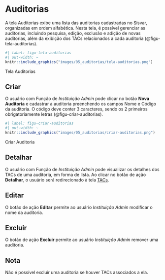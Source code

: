 # Auditorias {#sec-auditorias}
A tela Auditorias exibe uma lista das auditorias cadastradas no Sisvar, organizadas em ordem alfabética. Nesta tela, é possível gerenciar as auditorias, incluindo pesquisa, edição, exclusão e adição de novas auditorias, além da  exibição dos TACs relacionados a cada auditoria (@figu-tela-auditorias).

::: {#figu-tela-auditorias}
```r
#| label: figu-tela-auditorias
#| out-width: ~
knitr::include_graphics("images/05_auditorias/tela-auditorias.png")
```
Tela Auditorias
:::

## Criar
O usuário com Função de *Instituição Admin* pode clicar no botão **Nova Auditoria** e cadastrar a auditoria preenchendo os campos Nome e Código da auditoria. O código deve conter 3 caracteres, sendo os 2 primeiros obrigatoriamente letras (@figu-criar-auditorias).

::: {#figu-criar-auditorias}
```r
#| label: figu-criar-auditorias
#| out-width: ~
knitr::include_graphics("images/05_auditorias/criar-auditorias.png")
```
Criar Auditoria
:::

## Detalhar
O usuário com Função de *Instituição Admin* pode visualizar os detalhes dos TACs de uma auditoria, em forma de lista. Ao clicar no botão de ação **Detalhar**, o usuário será redirecionado à tela [TACs](#sec-tacs).

## Editar
O botão de ação **Editar** permite ao usuário *Instituição Admin* modificar o nome da auditoria.

## Excluir
O botão de ação **Excluir** permite ao usuário *Instituição Admin* remover uma auditoria.

:::callout-note
## Nota
Não é possível excluir uma auditoria se houver TACs associados a ela.
:::
